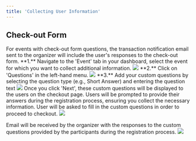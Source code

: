 ```yaml
---
title: 'Collecting User Information'
---
```


## Check-out Form
<Note>
    For events with check-out form questions, the transaction notification email sent to the organizer will include the user's responses to the check-out form.
</Note>

<Steps>
    <Step title="Collecting User Information with Custom Questions">
        **1.** Navigate to the 'Event' tab in your dashboard, select the event for which you want to collect additional information.  
        <img src="images/admin-settings/collecting-user-information/event selection.png"/>
        **2.** Click on 'Questions' in the left-hand menu.
        <img src="images/admin-settings/collecting-user-information/click question panel.png"/>
        **3.** Add your custom questions by selecting the question type (e.g., Short Answer) and entering the question text
        <img src="images/admin-settings/collecting-user-information/question.png"/>
        <Info>
        Once you click 'Next', these custom questions will be displayed to the users on the checkout page. Users will be prompted to provide their answers during the registration process, ensuring you collect the necessary information.
        </Info>
    </Step>
    <Step title="User fill in check-out form questions">
        User will be asked to fill in the custom questions in order to proceed to checkout.
        <img src="images/admin-settings/collecting-user-information/user filled form.png"/>
    </Step>
    <Step title="Organizer receive email notification">
        
Email will be received by the organizer with the responses to the custom questions provided by the participants during the registration process.
        <img src="images/admin-settings/collecting-user-information/email notification.png"/>
    </Step>
</Steps>
